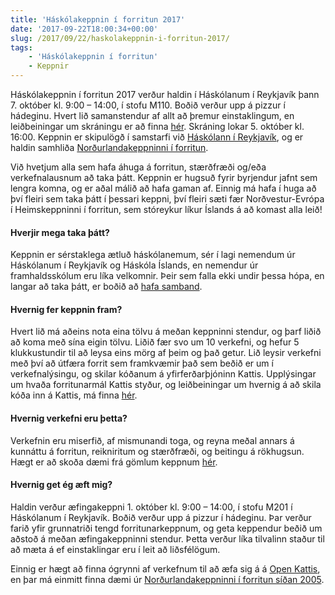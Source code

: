 ```yaml
---
title: 'Háskólakeppnin í forritun 2017'
date: '2017-09-22T18:00:34+00:00'
slug: /2017/09/22/haskolakeppnin-i-forritun-2017/
tags:
    - 'Háskólakeppnin í forritun'
    - Keppnir
---
```


Háskólakeppnin í forritun 2017 verður haldin í Háskólanum í Reykjavík þann 7.
október kl. 9:00 – 14:00, í stofu M110. Boðið verður upp á pizzur í hádeginu.
Hvert lið samanstendur af allt að þremur einstaklingum, en leiðbeiningar um
skráningu er að finna [hér](https://ncpc.idi.ntnu.no/ncpc2017/reg.html).
Skráning lokar 5. október kl. 16:00. Keppnin er skipulögð í samstarfi við
[Háskólann í Reykjavík](https://www.ru.is/), og er haldin samhliða
[Norðurlandakeppninni í forritun](https://ncpc.idi.ntnu.no/ncpc2017/).

Við hvetjum alla sem hafa áhuga á forritun, stærðfræði og/eða verkefnalausnum að
taka þátt. Keppnin er hugsuð fyrir byrjendur jafnt sem lengra komna, og er aðal
málið að hafa gaman af. Einnig má hafa í huga að því fleiri sem taka þátt í
þessari keppni, því fleiri sæti fær Norðvestur-Evrópa í Heimskeppninni í
forritun, sem stóreykur líkur Íslands á að komast alla leið!

#### Hverjir mega taka þátt?

Keppnin er sérstaklega ætluð háskólanemum, sér í lagi nemendum úr Háskólanum í
Reykjavík og Háskóla Íslands, en nemendur úr framhaldsskólum eru líka velkomnir.
Þeir sem falla ekki undir þessa hópa, en langar að taka þátt, er boðið að [hafa
samband](mailto:keppnisforritun@gmail.com).

#### Hvernig fer keppnin fram?

Hvert lið má aðeins nota eina tölvu á meðan keppninni stendur, og þarf liðið að
koma með sína eigin tölvu. Liðið fær svo um 10 verkefni, og hefur 5
klukkustundir til að leysa eins mörg af þeim og það getur. Lið leysir verkefni
með því að útfæra forrit sem framkvæmir það sem beðið er um í verkefnalýsingu,
og skilar kóðanum á yfirferðarþjóninn Kattis. Upplýsingar um hvaða forritunarmál
Kattis styður, og leiðbeiningar um hvernig á að skila kóða inn á Kattis, má
finna [hér](https://open.kattis.com/help).

#### Hvernig verkefni eru þetta?

Verkefnin eru miserfið, af mismunandi toga, og reyna meðal annars á kunnáttu á
forritun, reikniritum og stærðfræði, og beitingu á rökhugsun. Hægt er að skoða
dæmi frá gömlum keppnum
[hér](https://open.kattis.com/search?q=nordic+collegiate).

#### Hvernig get ég æft mig?

Haldin verður æfingakeppni 1. október kl. 9:00 – 14:00, í stofu M201 í
Háskólanum í Reykjavík. Boðið verður upp á pizzur í hádeginu. Þar verður farið
yfir grunnatriði tengd forritunarkeppnum, og geta keppendur beðið um aðstoð á
meðan æfingakeppninni stendur. Þetta verður líka tilvalinn staður til að mæta á
ef einstaklingar eru í leit að liðsfélögum.

Einnig er hægt að finna ógrynni af verkefnum til að æfa sig á á [Open
Kattis](https://open.kattis.com/), en þar má einmitt finna dæmi úr
[Norðurlandakeppninni í forritun síðan
2005](https://open.kattis.com/search?q=nordic+collegiate).
